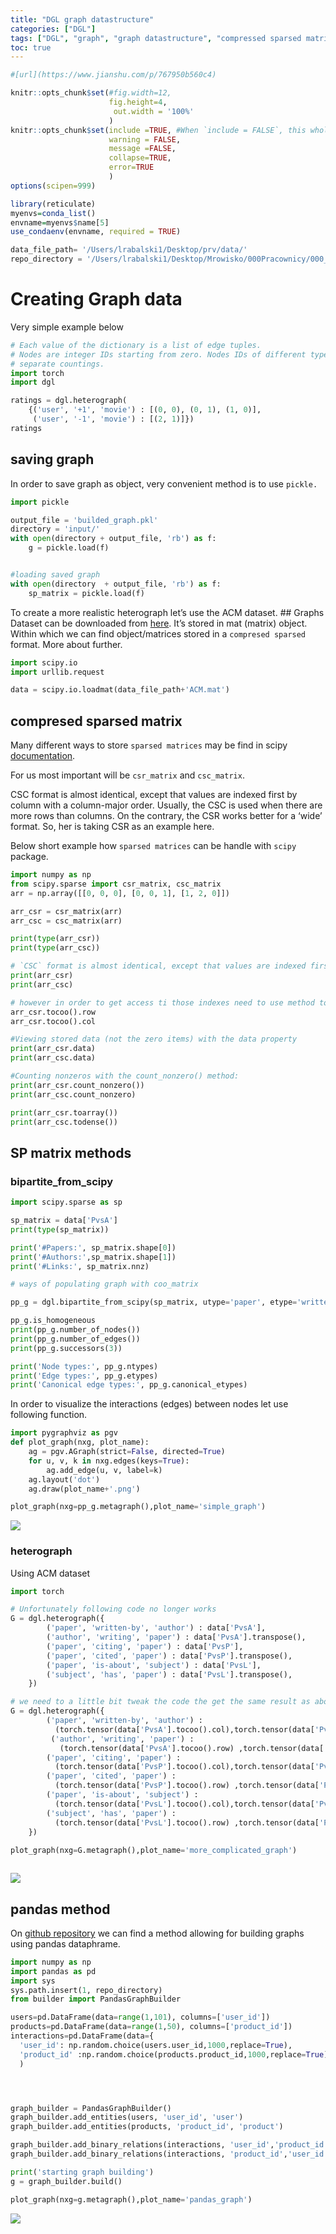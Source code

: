 ```yaml
---
title: "DGL graph datastructure"
categories: ["DGL"]
tags: ["DGL", "graph", "graph datastructure", "compressed sparsed matrix"]
toc: true
---
```


```r
#[url](https://www.jianshu.com/p/767950b560c4)
```

```r
knitr::opts_chunk$set(#fig.width=12, 
                      fig.height=4,
                       out.width = '100%'
                      ) 
knitr::opts_chunk$set(include =TRUE, #When `include = FALSE`, this whole code chunk is excluded in the output, but note that it will still be evaluated if `eval = TRUE`. When you are trying to set `echo = FALSE`, `results = 'hide'`, `warning = FALSE`, and `message = FALSE`, chances are you simply mean a single option `include = FALSE` instead of suppressing different types of text output individually.
                      warning = FALSE,
                      message =FALSE,
                      collapse=TRUE,
                      error=TRUE
                      )
options(scipen=999)
```

```r

library(reticulate)
myenvs=conda_list()
envname=myenvs$name[5]
use_condaenv(envname, required = TRUE)
```

```python
data_file_path= '/Users/lrabalski1/Desktop/prv/data/'
repo_directory = '/Users/lrabalski1/Desktop/Mrowisko/000Pracownicy/000_Rabalski_Lukasz/2022.05.19 graf/repo projektu/graph-recommendator/pinsage/'
```

# Creating Graph data

Very simple example below

```python
# Each value of the dictionary is a list of edge tuples.
# Nodes are integer IDs starting from zero. Nodes IDs of different types have
# separate countings.
import torch
import dgl

ratings = dgl.heterograph(
    {('user', '+1', 'movie') : [(0, 0), (0, 1), (1, 0)],
     ('user', '-1', 'movie') : [(2, 1)]})
ratings


```

## saving graph

In order to save graph as object, very convenient method is to use `pickle.`

```python
import pickle

output_file = 'builded_graph.pkl'
directory = 'input/'
with open(directory + output_file, 'rb') as f:
    g = pickle.load(f)


#loading saved graph
with open(directory  + output_file, 'rb') as f:
    sp_matrix = pickle.load(f)

```

To create a more realistic heterograph let's use the ACM dataset. \## Graphs Dataset can be downloaded from [here](https://www.aminer.org/citation). It's stored in mat (matrix) object. Within which we can find object/matrices stored in a `compresed sparsed` format. More about further.

```python
import scipy.io
import urllib.request

data = scipy.io.loadmat(data_file_path+'ACM.mat')


```

## compresed sparsed matrix

Many different ways to store `sparsed matrices` may be find in scipy [documentation](https://docs.scipy.org/doc/scipy/reference/sparse.html).

For us most important will be `csr_matrix` and `csc_matrix`.

CSC format is almost identical, except that values are indexed first by column with a column-major order. Usually, the CSC is used when there are more rows than columns. On the contrary, the CSR works better for a 'wide' format. So, her is taking CSR as an example here.

Below short example how `sparsed matrices` can be handle with `scipy` package.

```python
import numpy as np
from scipy.sparse import csr_matrix, csc_matrix
arr = np.array([[0, 0, 0], [0, 0, 1], [1, 2, 0]])

arr_csr = csr_matrix(arr)
arr_csc = csc_matrix(arr)

print(type(arr_csr))
print(type(arr_csc))

# `CSC` format is almost identical, except that values are indexed first by column with a column-major order. Usually, the `CSC` is used when there are more rows than columns. On the contrary, the `CSR` works better for a ‘wide’ format. So, her is taking CSR as an example here
print(arr_csr)
print(arr_csc)

# however in order to get access ti those indexes need to use method to_coo.
arr_csr.tocoo().row
arr_csr.tocoo().col

#Viewing stored data (not the zero items) with the data property
print(arr_csr.data)
print(arr_csc.data)

#Counting nonzeros with the count_nonzero() method:
print(arr_csr.count_nonzero())
print(arr_csc.count_nonzero)

print(arr_csr.toarray())
print(arr_csc.todense())


```

## SP matrix methods

### bipartite_from_scipy

```python
import scipy.sparse as sp

sp_matrix = data['PvsA']
print(type(sp_matrix))

print('#Papers:', sp_matrix.shape[0])
print('#Authors:',sp_matrix.shape[1])
print('#Links:', sp_matrix.nnz)

# ways of populating graph with coo_matrix

pp_g = dgl.bipartite_from_scipy(sp_matrix, utype='paper', etype='written-by', vtype='author')

pp_g.is_homogeneous
print(pp_g.number_of_nodes())
print(pp_g.number_of_edges())
print(pp_g.successors(3))

print('Node types:', pp_g.ntypes)
print('Edge types:', pp_g.etypes)
print('Canonical edge types:', pp_g.canonical_etypes)

```

In order to visualize the interactions (edges) between nodes let use following function.

```python
import pygraphviz as pgv
def plot_graph(nxg, plot_name):
    ag = pgv.AGraph(strict=False, directed=True)
    for u, v, k in nxg.edges(keys=True):
        ag.add_edge(u, v, label=k)
    ag.layout('dot')
    ag.draw(plot_name+'.png')

```

```python
plot_graph(nxg=pp_g.metagraph(),plot_name='simple_graph')
```

![](simple_graph.png)

### heterograph

Using ACM dataset

```python
import torch

# Unfortunately following code no longer works
G = dgl.heterograph({
        ('paper', 'written-by', 'author') : data['PvsA'],
        ('author', 'writing', 'paper') : data['PvsA'].transpose(),
        ('paper', 'citing', 'paper') : data['PvsP'],
        ('paper', 'cited', 'paper') : data['PvsP'].transpose(),
        ('paper', 'is-about', 'subject') : data['PvsL'],
        ('subject', 'has', 'paper') : data['PvsL'].transpose(),
    })

# we need to a little bit tweak the code the get the same result as above.
G = dgl.heterograph({
        ('paper', 'written-by', 'author') : 
          (torch.tensor(data['PvsA'].tocoo().col),torch.tensor(data['PvsA'].tocoo().row )),
         ('author', 'writing', 'paper') : 
           (torch.tensor(data['PvsA'].tocoo().row) ,torch.tensor(data['PvsA'].tocoo().col)),
        ('paper', 'citing', 'paper') : 
          (torch.tensor(data['PvsP'].tocoo().col),torch.tensor(data['PvsP'].tocoo().row )),
        ('paper', 'cited', 'paper') : 
          (torch.tensor(data['PvsP'].tocoo().row) ,torch.tensor(data['PvsP'].tocoo().col)),
        ('paper', 'is-about', 'subject') : 
          (torch.tensor(data['PvsL'].tocoo().col),torch.tensor(data['PvsL'].tocoo().row )),
        ('subject', 'has', 'paper') : 
          (torch.tensor(data['PvsL'].tocoo().row) ,torch.tensor(data['PvsL'].tocoo().col))
    })
  
plot_graph(nxg=G.metagraph(),plot_name='more_complicated_graph')



```

![](more_complicated_graph.png)

## pandas method

On [github repository](https://github.com/yoonjong12/pinsage/blob/main/builder.py) we can find a method allowing for building graphs using pandas dataphrame.

```python
import numpy as np
import pandas as pd
import sys
sys.path.insert(1, repo_directory)
from builder import PandasGraphBuilder

users=pd.DataFrame(data=range(1,101), columns=['user_id'])
products=pd.DataFrame(data=range(1,50), columns=['product_id'])
interactions=pd.DataFrame(data={
  'user_id': np.random.choice(users.user_id,1000,replace=True),
  'product_id' :np.random.choice(products.product_id,1000,replace=True)}
  )




graph_builder = PandasGraphBuilder()
graph_builder.add_entities(users, 'user_id', 'user')
graph_builder.add_entities(products, 'product_id', 'product')

graph_builder.add_binary_relations(interactions, 'user_id','product_id', 'interaction')
graph_builder.add_binary_relations(interactions, 'product_id','user_id', 'interaction-by')

print('starting graph building')
g = graph_builder.build()

plot_graph(nxg=g.metagraph(),plot_name='pandas_graph')

```

![](pandas_graph.png)
